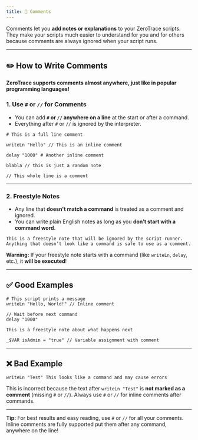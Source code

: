 ```yaml
---
title: 💬 Comments
---
```



Comments let you **add notes or explanations** to your ZeroTrace scripts.
They make your scripts much easier to understand for you and for others because comments are always ignored when your script runs.

---

## ✏️ How to Write Comments

**ZeroTrace supports comments almost anywhere, just like in popular programming languages!**

### 1. Use `#` or `//` for Comments

- You can add **`#` or `//` anywhere on a line** at the start or after a command.
- Everything after `#` or `//` is ignored by the interpreter.

```plaintext
# This is a full line comment

writeLn "Hello" // This is an inline comment

delay "1000" # Another inline comment

blabla // this is just a random note

// This whole line is a comment
```

---

### 2. Freestyle Notes

- Any line that **doesn't match a command** is treated as a comment and ignored.
- You can write plain English notes as long as you **don’t start with a command word**.

```plaintext
This is a freestyle note that will be ignored by the script runner.
Anything that doesn’t look like a command is safe to use as a comment.
```

<Callout type="warn">
    <b>Warning:</b> If your freestyle note starts with a command (like <code>writeLn</code>, <code>delay</code>, etc.), it <b>will be executed</b>!
</Callout>

---

## ✅ Good Examples

```plaintext
# This script prints a message
writeLn "Hello, World!" // Inline comment

// Wait before next command
delay "1000"

This is a freestyle note about what happens next

_$VAR isAdmin = "true" // Variable assignment with comment
```

---

## ❌ Bad Example

```plaintext
writeLn "Test" This looks like a command and may cause errors
```

This is incorrect because the text after `writeLn "Test"` is **not marked as a comment** (missing `#` or `//`).
Always use `#` or `//` for inline comments after commands.

---

<Callout type="info">
    <b>Tip:</b> For best results and easy reading, use <code>#</code> or <code>//</code> for all your comments.
    Inline comments are fully supported put them after any command, anywhere on the line!
</Callout>